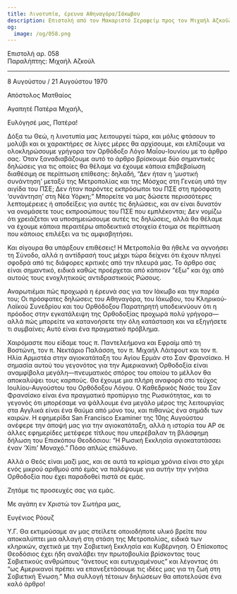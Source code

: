 ```yaml
---
title: Λινοτυπία, έρευνα Αθηναγόρα/Ιάκωβου
description: Επιστολή από τον Μακαριστό Σεραφείμ προς τον Μιχαήλ Αζκούλ.
og:
  image: /og/058.png
---
```


<div style={{textAlign:'right', fontFamily:'monospace'}}>Επιστολή αρ. 058</div>
<div style={{textAlign:'left', fontFamily:'monospace'}}>Παραλήπτης: Μιχαήλ Αζκούλ</div>

---

8 Αυγούστου / 21 Αυγούστου 1970

Απόστολος Ματθαίος

Αγαπητέ Πατέρα Μιχαήλ,

Ευλόγησέ μας, Πατέρα!

Δόξα τω Θεώ, η λινοτυπία μας λειτουργεί τώρα, και μόλις φτάσουν το μολύβι και οι χαρακτήρες σε λίγες μέρες θα αρχίσουμε, και ελπίζουμε να ολοκληρώσουμε γρήγορα τον Ορθόδοξο Λόγο Μαΐου-Ιουνίου με το άρθρο σας. Όταν ξαναδιαβάζουμε αυτό το άρθρο βρίσκουμε δύο σημαντικές δηλώσεις για τις οποίες θα θέλαμε να έχουμε κάποια επιβεβαίωση διαθέσιμη σε περίπτωση επίθεσης: δηλαδή, “Δεν ήταν η ‘μυστική συνάντηση’ μεταξύ της Μετροπολίας και της Μόσχας στη Γενεύη υπό την αιγίδα του ΠΣΕ; Δεν ήταν παρόντες εκπρόσωποι του ΠΣΕ στη πρόσφατη ‘συνάντηση’ στη Νέα Υόρκη;” Μπορείτε να μας δώσετε περισσότερες λεπτομέρειες ή αποδείξεις για αυτές τις δηλώσεις, και αν είναι δυνατόν να ονομάσετε τους εκπροσώπους του ΠΣΕ που εμπλέκονται; Δεν νομίζω ότι χρειάζεται να υποσημειώσουμε αυτές τις δηλώσεις, αλλά θα θέλαμε να έχουμε κάποια περαιτέρω αποδεικτικά στοιχεία έτοιμα σε περίπτωση που κάποιος επιλέξει να τις αμφισβητήσει.

Και σίγουρα θα υπάρξουν επιθέσεις! Η Μετροπολία θα ήθελε να αγνοήσει τη Σύνοδο, αλλά η αντίδρασή τους μέχρι τώρα δείχνει ότι έχουν πληγεί σφοδρά από τις διάφορες κριτικές από την πλευρά μας. Το άρθρο σας είναι σημαντικό, ειδικά καθώς προέρχεται από κάποιον “έξω” και όχι από αυτούς τους ενοχλητικούς αντιδραστικούς Ρώσους.

Αναρωτιέμαι πώς προχωρά η έρευνά σας για τον Ιάκωβο και την παρέα του; Οι πρόσφατες δηλώσεις του Αθηναγόρα, του Ιάκωβου, του Κληρικού-Λαϊκού Συνεδρίου και του Ορθόδοξου Παρατηρητή υποδεικνύουν ότι η πρόοδος στην εγκατάλειψη της Ορθοδοξίας προχωρά πολύ γρήγορα—αλλά πώς μπορείτε να κατανοήσετε την όλη κατάσταση και να εξηγήσετε τι συμβαίνει; Αυτό είναι ένα πραγματικό πρόβλημα.

Χαιρόμαστε που είδαμε τους π. Παντελεήμονα και Εφραίμ από τη Βοστώνη, τον π. Νεκτάριο Παλάσση, τον π. Μιχαήλ Λάιτφουτ και τον π. Ηλία Αρμιστέα στην αγιοκατάταξη του Αγίου Ερμάν στο Σαν Φρανσίσκο. Η σημασία αυτού του γεγονότος για την Αμερικανική Ορθοδοξία είναι αναμφίβολα μεγάλη—πνευματικός σπόρος του οποίου το μέλλον θα αποκαλύψει τους καρπούς. Θα έχουμε μια πλήρη αναφορά στο τεύχος Ιουλίου-Αυγούστου του Ορθόδοξου Λόγου. Ο Καθεδρικός Ναός του Σαν Φρανσίσκο είναι ένα πραγματικό προπύργιο της Ρωσικότητας, και το γεγονός ότι μπορέσαμε να ψάλλουμε ένα μεγάλο μέρος της λειτουργίας στα Αγγλικά είναι ένα θαύμα από μόνο του, και πιθανώς ένα σημάδι των καιρών. Η εφημερίδα San Francisco Examiner της 10ης Αυγούστου ανέφερε την άποψή μας για την αγιοκατάταξη, αλλά η ιστορία του AP σε άλλες εφημερίδες μετέφερε τίτλους που υπερέβαλαν τη βλάσφημη δήλωση του Επισκόπου Θεοδόσιου: “Η Ρωσική Εκκλησία αγιοκατατάσσει έναν ‘Χίπι’ Μοναχό.” Πόσο απλώς επώδυνο.

Αλλά ο Θεός είναι μαζί μας, και σε αυτά τα κρίσιμα χρόνια είναι στο χέρι ενός μικρού αριθμού από εμάς να παλέψουμε για αυτήν την γνήσια Ορθοδοξία που έχει παραδοθεί πιστά σε εμάς.

Ζητάμε τις προσευχές σας για εμάς.

Με αγάπη εν Χριστώ τον Σωτήρα μας,

Ευγένιος Ρόουζ

Υ.Γ. Θα εκτιμούσαμε αν μας στείλετε οποιοδήποτε υλικό βρείτε που αποκαλύπτει μια αλλαγή στη στάση της Μετροπολίας, ειδικά των κληρικών, σχετικά με την Σοβιετική Εκκλησία και Κυβέρνηση. Ο Επίσκοπος Θεοδόσιος έχει ήδη αναλάβει την πρωτοβουλία βρίσκοντας τους Σοβιετικούς ανθρώπους “άνετους και ευτυχισμένους” και λέγοντας ότι “ως Αμερικανοί πρέπει να επανεξετάσουμε τις ιδέες μας για τη ζωή στη Σοβιετική Ένωση.” Μια συλλογή τέτοιων δηλώσεων θα αποτελούσε ένα καλό άρθρο!
